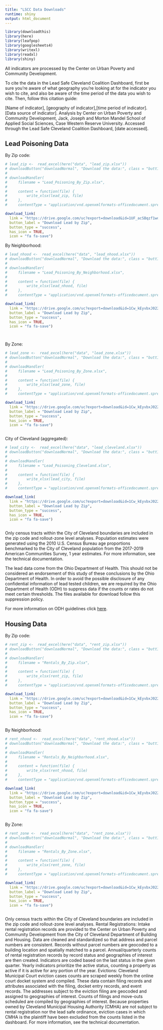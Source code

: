 ```yaml
---
title: "LSCC Data Downloads"
runtime: shiny
output: html_document
---
```




```r
library(downloadthis)
library(here)
library(leafpop)
library(googlesheets4)
library(writexl)
library(readxl)
library(shiny)
```
  
All indicators are processed by the Center on Urban Poverty and Community Development.
 
To cite the data in the Lead Safe Cleveland Coalition Dashboard, first be sure you're aware of what geography you're looking at for the indicator you wish to cite, and also be aware of the time period of the data you wish to cite. Then, follow this citation guide:

[Name of indicator], [geography of indicator],[time period of indicator]. [Data source of indicator]. Analysis by Center on Urban Poverty and Community Development, Jack, Joseph and Morton Mandel School of Applied Social Sciences, Case Western Reserve University. Accessed through the Lead Safe Cleveland Coalition Dashboard, [date accessed].

  
## Lead Poisoning Data  
  
By Zip code:

```r
# lead_zip <-  read_excel(here("data", "lead_zip.xlsx")) 
# downloadButton("downloadNormal", "Download the data:", class = "butt1")
# 
# downloadHandler(
#     filename = "Lead_Poisoning_By_Zip.xlsx",
# 
#     content = function(file) {
#         write_xlsx(lead_zip, file)
#     },
#     contentType = "application/vnd.openxmlformats-officedocument.spreadsheetml.sheet")

download_link(
  link = "https://drive.google.com/uc?export=download&id=1UF_acSBqzf1wdcqsTB5w8s5zYRbS1V9H", 
  button_label = "Download Lead by Zip", 
  button_type = "success",
  has_icon = TRUE,
  icon = "fa fa-save")


```

By Neighborhood:

```r
# lead_nhood <-  read_excel(here("data", "lead_nhood.xlsx")) 
# downloadButton("downloadNormal", "Download the data:", class = "butt1")
# 
# downloadHandler(
#     filename = "Lead_Poisoning_By_Neighborhood.xlsx",
# 
#     content = function(file) {
#         write_xlsx(lead_nhood, file)
#     },
#     contentType = "application/vnd.openxmlformats-officedocument.spreadsheetml.sheet")

download_link(
  link = "https://drive.google.com/uc?export=download&id=1Cw_kEyvbxJ022X1ugC98_gBN0ltFR7n0", 
  button_label = "Download Lead by Zip", 
  button_type = "success",
  has_icon = TRUE,
  icon = "fa fa-save")




```
  
By Zone:

```r
# lead_zone <-  read_excel(here("data", "lead_zone.xlsx")) 
# downloadButton("downloadNormal", "Download the data:", class = "butt1")
# 
# downloadHandler(
#     filename = "Lead_Poisoning_By_Zone.xlsx",
# 
#     content = function(file) {
#         write_xlsx(lead_zone, file)
#     },
#     contentType = "application/vnd.openxmlformats-officedocument.spreadsheetml.sheet")

download_link(
  link = "https://drive.google.com/uc?export=download&id=1Cw_kEyvbxJ022X1ugC98_gBN0ltFR7n0", 
  button_label = "Download Lead by Zip", 
  button_type = "success",
  has_icon = TRUE,
  icon = "fa fa-save")



```
  
City of Cleveland (aggregated):

```r
# lead_city <-  read_excel(here("data", "lead_cleveland.xlsx")) 
# downloadButton("downloadNormal", "Download the data:", class = "butt1")
# 
# downloadHandler(
#     filename = "Lead_Poisoning_Cleveland.xlsx",
# 
#     content = function(file) {
#         write_xlsx(lead_city, file)
#     },
#     contentType = "application/vnd.openxmlformats-officedocument.spreadsheetml.sheet")

download_link(
  link = "https://drive.google.com/uc?export=download&id=1Cw_kEyvbxJ022X1ugC98_gBN0ltFR7n0", 
  button_label = "Download Lead by Zip", 
  button_type = "success",
  has_icon = TRUE,
  icon = "fa fa-save")



``` 

 
 
Only census tracts within the City of Cleveland boundaries are included in the zip code and rollout-zone level analyses. Population estimates were generated using the 2010 U.S. Census Bureau age proportions benchmarked to the City of Cleveland population from the 2017-2019 American Communities Survey, 1 year estimates. For more information, see the technical documentation. 

The lead data come from the Ohio Department of Health. This should not be considered an endorsement of this study of these conclusions by the Ohio Department of Health. In order to avoid the possible disclosure of any confidential information of lead tested children, we are required by the Ohio Department of Health (ODH) to suppress data if the counts or rates do not meet certain thresholds. The files available for download follow this suppression policy. 

For more information on ODH guidelines click [here](https://odh.ohio.gov/wps/portal/gov/odh/explore-data-and-stats/resources/Disclosure-Limitation-Standard).


## Housing Data  
  
By Zip code:

```r
# rent_zip <-  read_excel(here("data", "rent_zip.xlsx")) 
# downloadButton("downloadNormal", "Download the data:", class = "butt1")
# 
# downloadHandler(
#     filename = "Rentals_By_Zip.xlsx",
# 
#     content = function(file) {
#         write_xlsx(rent_zip, file)
#     },
#     contentType = "application/vnd.openxmlformats-officedocument.spreadsheetml.sheet")

download_link(
  link = "https://drive.google.com/uc?export=download&id=1Cw_kEyvbxJ022X1ugC98_gBN0ltFR7n0", 
  button_label = "Download Lead by Zip", 
  button_type = "success",
  has_icon = TRUE,
  icon = "fa fa-save")



```

By Neighborhood:

```r
# rent_nhood <-  read_excel(here("data", "rent_nhood.xlsx")) 
# downloadButton("downloadNormal", "Download the data:", class = "butt1")
# 
# downloadHandler(
#     filename = "Rentals_By_Neighborhood.xlsx",
# 
#     content = function(file) {
#         write_xlsx(rent_nhood, file)
#     },
#     contentType = "application/vnd.openxmlformats-officedocument.spreadsheetml.sheet")

download_link(
  link = "https://drive.google.com/uc?export=download&id=1Cw_kEyvbxJ022X1ugC98_gBN0ltFR7n0", 
  button_label = "Download Lead by Zip", 
  button_type = "success",
  has_icon = TRUE,
  icon = "fa fa-save")



```
  
By Zone:

```r
# rent_zone <-  read_excel(here("data", "rent_zone.xlsx")) 
# downloadButton("downloadNormal", "Download the data:", class = "butt1")
# 
# downloadHandler(
#     filename = "Rentals_By_Zone.xlsx",
# 
#     content = function(file) {
#         write_xlsx(rent_zone, file)
#     },
#     contentType = "application/vnd.openxmlformats-officedocument.spreadsheetml.sheet")

download_link(
  link = "https://drive.google.com/uc?export=download&id=1Cw_kEyvbxJ022X1ugC98_gBN0ltFR7n0", 
  button_label = "Download Lead by Zip", 
  button_type = "success",
  has_icon = TRUE,
  icon = "fa fa-save")



```
  
   
   
Only census tracts within the City of Cleveland boundaries are included in the zip code and rollout-zone level analyses. Rental Registrations: Intake rental registration records are provided to the Center on Urban Poverty and Community Development from the City of Cleveland Department of Building and Housing. Data are cleaned and standardized so that address and parcel numbers are consistent. Records without parcel numbers are geocoded to a building location and spatially matched to a parcel. Annual/quarterly counts of rental registration records by record status and geographies of interest are then created. Indicators are coded based on the last status in the given quarter. Yearly indicators prioritize the active status, counting a property as active if it is active for any portion of the year. Evictions: Cleveland Municipal Court eviction cases counts are scraped weekly from the online court docket system and compiled.  These data contain filing records and attributes associated with the filing, docket entry records, and event records. The addresses subject to the eviction filing are geocoded and assigned to geographies of interest. Counts of filings and move-outs scheduled are compiled by geographies of interest. Because properties owned by Cleveland Municipal Housing Authority (CMHA) are not subject to rental registration nor the lead safe ordinance, eviction cases in which CMHA is the plaintiff have been excluded from the counts listed in the dashboard. For more information, see the technical documentation. 

